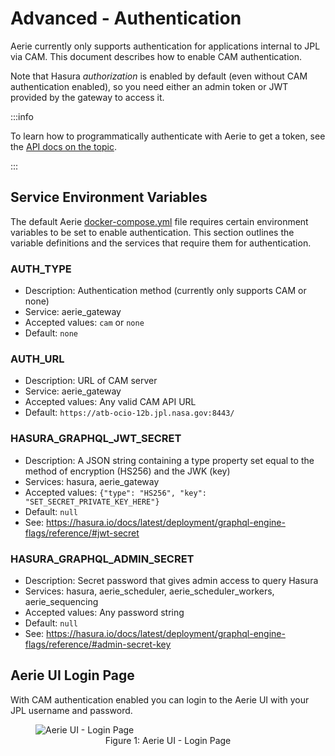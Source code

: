 
# Advanced - Authentication

Aerie currently only supports authentication for applications internal to JPL via CAM. This document describes how to enable CAM authentication.

Note that Hasura _authorization_ is enabled by default (even without CAM authentication enabled), so you need either an admin token or JWT provided by the gateway to access it.

:::info

To learn how to programmatically authenticate with Aerie to get a token, see the [API docs on the topic](../../api/introduction/#authentication).

:::

## Service Environment Variables

The default Aerie [docker-compose.yml](https://github.com/NASA-AMMOS/aerie/blob/develop/deployment/docker-compose.yml) file requires certain environment variables to be set to enable authentication. This section outlines the variable definitions and the services that require them for authentication.

### AUTH_TYPE

- Description: Authentication method (currently only supports CAM or none)
- Service: aerie_gateway
- Accepted values: `cam` or `none`
- Default: `none`

### AUTH_URL

- Description: URL of CAM server
- Service: aerie_gateway
- Accepted values: Any valid CAM API URL
- Default: `https://atb-ocio-12b.jpl.nasa.gov:8443/`

### HASURA_GRAPHQL_JWT_SECRET

- Description: A JSON string containing a type property set equal to the method of encryption (HS256) and the JWK (key)
- Services: hasura, aerie_gateway
- Accepted values: `{"type": "HS256", "key": "SET_SECRET_PRIVATE_KEY_HERE"}`
- Default: `null`
- See: https://hasura.io/docs/latest/deployment/graphql-engine-flags/reference/#jwt-secret

### HASURA_GRAPHQL_ADMIN_SECRET

- Description: Secret password that gives admin access to query Hasura
- Services: hasura, aerie_scheduler, aerie_scheduler_workers, aerie_sequencing
- Accepted values: Any password string
- Default: `null`
- See: https://hasura.io/docs/latest/deployment/graphql-engine-flags/reference/#admin-secret-key

## Aerie UI Login Page

With CAM authentication enabled you can login to the Aerie UI with your JPL username and password.

<figure>
  <img alt="Aerie UI - Login Page" src={uiLoginPage} />
  <figcaption align="center">Figure 1: Aerie UI - Login Page</figcaption>
</figure>
